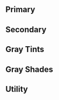 

<Meta title="Brand/Colors" />

## Primary

<ColorPalette>
  <ColorItem
    title="Scarlet"
    subtitle="PMS 200"
    colors={{ 
      '$scarlet': '#ba0c2f',
      '$scarlet-dark-40': '#70071c', 
      '$scarlet-dark-60': '#4a0513'
    }}
  />
  <ColorItem
    title="Gray"
    subtitle="PMS 429"
    colors={{ 
      '$gray': '#a7b1b7',
    }}
  />
</ColorPalette>

## Secondary  

## Gray Tints 

<ColorPalette>
  <ColorItem
    title="Gray Tints"
    colors={{ 
      '$gray-light-90': '#f6f7f8',
      '$gray-light-80': '#eff1f2',
      '$gray-light-60': '#dfe3e5',
      '$gray-light-40': '#cfd4d8',
      '$gray-light-20': '#bfc6cb',
    }}
  />
</ColorPalette>

## Gray Shades 

<ColorPalette>
  <ColorItem
    title="Gray Shades"
    colors={{
      '$gray-dark-20': '#868e92',
      '$gray-dark-40': '#646a6e',
      '$gray-dark-60': '#3f4443',
      '$gray-dark-80': '#212325',
    }}
  />
</ColorPalette>

## Utility 



